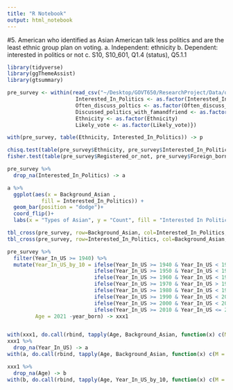 ```yaml
---
title: "R Notebook"
output: html_notebook
---
```

#5.	American who identified as Asian American talk less politics and are the least ethnic group plan on voting.
a.	Independent: ethnicity 
b.	Dependent: interested in politics or not
c.	S10, S10_601, Q1.4 (status), Q5.1.1

```r

library(tidyverse)
library(ggThemeAssist)
library(gtsummary)

pre_survey <- within(read_csv("~/Desktop/GOVT650/ResearchProject/Data/oragnized data/pre_survey.csv"),{
                      Interested_In_Politics <- as.factor(Interested_In_Politics)
                      Often_discuss_poltics <- as.factor(Often_discuss_poltics)
                      Discussed_politics_with_famandfriend <- as.factor(Discussed_politics_with_famandfriend)
                      Ethnicity <- as.factor(Ethnicity)
                      Likely_vote <- as.factor(Likely_vote)})
```


```r

with(pre_survey, table(Ethnicity, Interested_In_Politics)) -> p

chisq.test(table(pre_survey$Ethnicity, pre_survey$Interested_In_Politics))
fisher.test(table(pre_survey$Registered_or_not, pre_survey$Foreign_born_or_Not)) ## p-value 0.0000005095

pre_survey %>% 
  drop_na(Interested_In_Politics) -> a

a %>% 
  ggplot(aes(x = Background_Asian ,
           fill = Interested_In_Politics)) + 
  geom_bar(position = "dodge")+
  coord_flip()+
  labs(x = "Types of Asian", y = "Count", fill = "Interested In Politics")

tbl_cross(pre_survey, row=Background_Asian, col=Interested_In_Politics, percent="row")
tbl_cross(pre_survey, row=Interested_In_Politics, col=Background_Asian, percent="row")

pre_survey %>%
  filter(Year_In_US >= 1940) %>% 
  mutate(Year_In_US_by_10 = ifelse(Year_In_US >= 1940 & Year_In_US < 1950, "1940 - 1949",
                            ifelse(Year_In_US >= 1950 & Year_In_US < 1960, "1950 - 1959",
                            ifelse(Year_In_US >= 1960 & Year_In_US < 1970,"1960 - 1969",
                            ifelse(Year_In_US >= 1970 & Year_In_US > 1980,"1970 - 1979",
                            ifelse(Year_In_US >= 1980 & Year_In_US < 1990,"1980 - 1989",
                            ifelse(Year_In_US >= 1990 & Year_In_US < 2000,"1990 - 1999",
                            ifelse(Year_In_US >= 2000 & Year_In_US < 2010,"1990 - 1999",
                            ifelse(Year_In_US >= 2010 & Year_In_US <= 2020,"2010 - 2019", "2020 or Later")))))))),
         Age = 2021 -year_born) -> xxx1


with(xxx1, do.call(rbind, tapply(Age, Background_Asian, function(x) c(M = mean(x), SD = sd(x))))) ##average age 
xxx1 %>% 
  drop_na(Year_In_US) -> a
with(a, do.call(rbind, tapply(Age, Background_Asian, function(x) c(M = mean(x), SD = sd(x)))))

xxx1 %>% 
  drop_na(Age) -> b
with(b, do.call(rbind, tapply(Age, Year_In_US_by_10, function(x) c(M = mean(x), SD = sd(x))))) ##average age 

```

